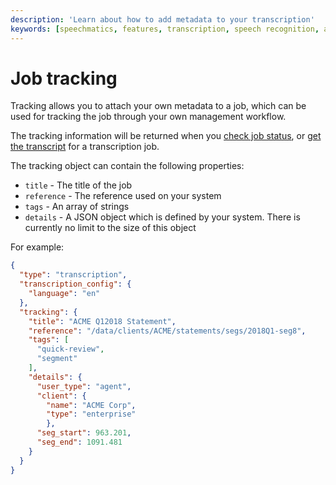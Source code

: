 ```yaml
---
description: 'Learn about how to add metadata to your transcription'
keywords: [speechmatics, features, transcription, speech recognition, asr]
---
```



# Job tracking

Tracking allows you to attach your own metadata to a job, which can be used for tracking the job through your own management workflow.

The tracking information will be returned when you [check job status](/speech-to-text/batch-transcription/check-job-status), or [get the transcript](/api-ref/batch/get-the-transcript-for-a-transcription-job) for a transcription job.

The tracking object can contain the following properties:

- `title` - The title of the job
- `reference` - The reference used on your system
- `tags` - An array of strings
- `details` - A JSON object which is defined by your system. There is currently no limit to the size of this object

For example:

```json
{
  "type": "transcription",
  "transcription_config": {
    "language": "en"
  },
  "tracking": {
    "title": "ACME Q12018 Statement",
    "reference": "/data/clients/ACME/statements/segs/2018Q1-seg8",
    "tags": [
      "quick-review",
      "segment"
    ],
    "details": {
      "user_type": "agent",
      "client": {
        "name": "ACME Corp",
        "type": "enterprise"
        },
      "seg_start": 963.201,
      "seg_end": 1091.481
    }
  }
}
```
